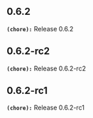 ## 0.6.2
**`(chore):`** Release 0.6.2

## 0.6.2-rc2
**`(chore):`** Release 0.6.2-rc2

## 0.6.2-rc1
**`(chore):`** Release 0.6.2-rc1

